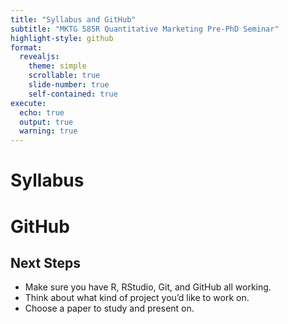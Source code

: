 ```yaml
---
title: "Syllabus and GitHub"
subtitle: "MKTG 585R Quantitative Marketing Pre-PhD Seminar"
highlight-style: github
format: 
  revealjs:
    theme: simple
    scrollable: true
    slide-number: true
    self-contained: true
execute:
  echo: true
  output: true
  warning: true
---
```


# Syllabus

# GitHub

## Next Steps

- Make sure you have R, RStudio, Git, and GitHub all working.
- Think about what kind of project you'd like to work on.
- Choose a paper to study and present on.

